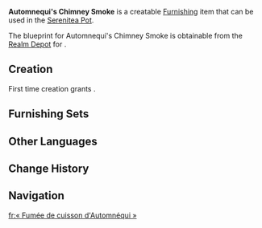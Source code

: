 {{Furnishing Infobox
|id             = 370815
|image          = Item Automnequi's Chimney Smoke.png
|category       = Building
|subcategory    = Fontaine-Style
|quality        = 3
|adeptal_energy = 60
|load           = 195
|reduced_load   = 96
|description    = A type of dwelling that can be seen on [[West Slopes of Mont Automnequi|the western side of Mont Automnequi]]. The structure adopts a traditional mix of wood and masonry, and is designed so that the kitchen and furnace share the same chimney.<br>Due to the humidity in [[Fontaine]], things can get very damp indoors, so some people living in the wilderness light the furnace and use it to dry out their homes rather than stay warm. However, in the [[Court of Fontaine]] itself, it is forbidden to discharge completely untreated waste emissions.
|blueprint      = [[Realm Depot]]
}}
'''Automnequi's Chimney Smoke''' is a creatable [[Furnishing]] item that can be used in the [[Serenitea Pot]].

The blueprint for Automnequi's Chimney Smoke is obtainable from the [[Realm Depot]] for {{Item|Realm Currency|24|x=160}}.

==Creation==
First time creation grants {{Item|Trust|24|x=60}}.
{{Recipe
|type = Creation
|time = 14h
|Cypress Wood = 12
|sort = Cypress Wood
}}

==Furnishing Sets==
{{Craft Usage|type=Furnishing Set}}

==Other Languages==
{{Other Languages
|en      = Automnequi's Chimney Smoke
|zhs     = 「秋分之地的炊烟」
|zhs_rm  = 
|zht     = 「秋分之地的炊煙」
|zht_rm  = 
|zh_tl   = 
|ja      = 「オトンヌキの地・煙」
|ja_rm   = "Otonnuki no Chi - Kemuri"
|ja_tl   = 
|ko      = 「오똔산의 연기」
|ko_rm   = 
|ko_tl   = "Automnequi's Smoke"
|es      = Alumbre del equinoccio
|es_tl   = Equinox Alum
|fr      = «&nbsp;Fumée de cuisson d'Automnéqui&nbsp;»
|fr_tl   = "Automnequi's Cooking Smoke"
|ru      = Дым Атонеки
|ru_tl   = Automnequi's Smoke
|th      = "ควันในแดนใบไม้ผลิ"
|th_rm   = 
|th_tl   = 
|vi      = Vùng Đất Mùa Thu Khói Bếp
|vi_tl   = 
|de      = „Schornsteinrauch am Mont Automnéqui“
|de_tl   = "Chimney Smoke at Mont Automnequi"
|id      = "Asap Membumbung di Automnequi"
|id_tl   = "Rising Smoke in Automnequi"
|pt      = "Chaminés do Equinócio Outonal"
|pt_tl   = 
|tr      = Ekinoks Baca Dumanı
|tr_tl   = 
|it      = Fumo del Camino di Automnequi
|it_tl   = 
}}

==Change History==
{{Change History|4.1}}

==Navigation==
{{Furnishing Navbox|exterior}}

[[fr:« Fumée de cuisson d'Automnéqui »]]
